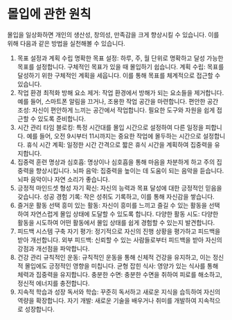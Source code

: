 # 몰입에 관한 원칙


몰입을 일상화하면 개인의 생산성, 창의성, 만족감을 크게 향상시킬 수 있습니다. 이를 위해 다음과 같은 방법을 실천해볼 수 있습니다.

1. 목표 설정과 계획 수립
명확한 목표 설정: 하루, 주, 월 단위로 명확하고 달성 가능한 목표를 설정합니다. 구체적인 목표가 있을 때 몰입하기 쉽습니다.
계획 수립: 목표를 달성하기 위한 구체적인 계획을 세웁니다. 이를 통해 목표를 체계적으로 접근할 수 있습니다.
2. 작업 환경 최적화
방해 요소 제거: 작업 환경에서 방해가 되는 요소들을 제거합니다. 예를 들어, 스마트폰 알림을 끄거나, 조용한 작업 공간을 마련합니다.
편안한 공간 조성: 자신이 편안하게 느끼는 공간에서 작업합니다. 필요한 도구와 자원을 쉽게 접근할 수 있도록 준비합니다.
3. 시간 관리
타임 블로킹: 특정 시간대를 몰입 시간으로 설정하여 다른 일정을 피합니다. 예를 들어, 오전 9시부터 11시까지는 중요한 작업에 몰두하는 시간으로 설정합니다.
휴식 시간 계획: 일정한 시간 간격으로 짧은 휴식 시간을 계획하여 집중력을 유지합니다.
4. 집중력 훈련
명상과 심호흡: 명상이나 심호흡을 통해 마음을 차분하게 하고 주의 집중력을 향상시킵니다.
뇌파 음악: 집중력을 높이는 데 도움이 되는 음악을 듣습니다. 뇌파 음악이나 자연 소리가 좋습니다.
5. 긍정적 마인드셋 형성
자기 확신: 자신의 능력과 목표 달성에 대한 긍정적인 믿음을 갖습니다.
성공 경험 기록: 작은 성취도 기록하고, 이를 통해 자신감을 쌓습니다.
6. 즐거운 활동 선택
흥미 있는 활동: 자신이 흥미를 느끼고 즐길 수 있는 활동을 선택하여 자연스럽게 몰입 상태에 도달할 수 있도록 합니다.
다양한 활동 시도: 다양한 활동을 시도하여 어떤 활동에서 몰입 상태를 쉽게 경험할 수 있는지 발견합니다.
7. 피드백 시스템 구축
자기 평가: 정기적으로 자신의 진행 상황을 평가하고 피드백을 받아 개선합니다.
외부 피드백: 신뢰할 수 있는 사람들로부터 피드백을 받아 자신의 강점과 개선점을 파악합니다.
8. 건강 관리
규칙적인 운동: 규칙적인 운동을 통해 신체적 건강을 유지하고, 이는 정신적 몰입에도 긍정적인 영향을 미칩니다.
균형 잡힌 식사: 영양가 있는 식사를 통해 체력과 집중력을 유지합니다.
충분한 수면: 충분한 수면을 취하여 피로를 해소하고, 정신적 에너지를 충전합니다.
9. 지속적 학습과 성장
독서와 학습: 꾸준히 독서하고 새로운 지식을 습득하여 자신의 역량을 확장합니다.
자기 개발: 새로운 기술을 배우거나 취미를 개발하여 지속적으로 성장합니다.